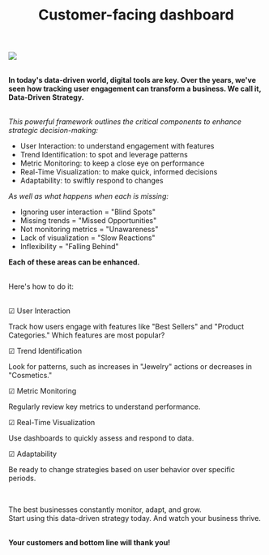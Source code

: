 ﻿---
title: "Customer-facing dashboard"
publishedAt: "2024-10-26"
summary: "In today's data-driven world, digital tools are key. Over the years, we've seen how tracking user engagement can transform a business."
image: "/dashboard.png"
---

<img class="shadow rounded-2xl p-0" src="/dashboard.png" />
<br><br>

**In today's data-driven world, digital tools are key. Over the years, we've seen how tracking user engagement can transform a business. We call it, Data-Driven Strategy.**
<br><br>

*This powerful framework outlines the critical components to enhance strategic decision-making:*

- User Interaction: to understand engagement with features
- Trend Identification: to spot and leverage patterns
- Metric Monitoring: to keep a close eye on performance
- Real-Time Visualization: to make quick, informed decisions
- Adaptability: to swiftly respond to changes

*As well as what happens when each is missing:*

- Ignoring user interaction = "Blind Spots"
- Missing trends = "Missed Opportunities"
- Not monitoring metrics = "Unawareness"
- Lack of visualization = "Slow Reactions"
- Inflexibility = "Falling Behind"

**Each of these areas can be enhanced.**
<br><br>

Here's how to do it:
<br><br>

<div class="flex flex-wrap -mx-4">

<div class="w-full mb-4 px-4 md:w-1/2">

☑ User Interaction

Track how users engage with features like "Best Sellers" and "Product Categories." Which features are most popular?

</div>
<div class="w-full mb-4 px-4 md:w-1/2">

☑ Trend Identification

Look for patterns, such as increases in "Jewelry" actions or decreases in "Cosmetics."

</div>
<div class="w-full mb-4 px-4 md:w-1/2">

☑ Metric Monitoring

Regularly review key metrics to understand performance.

</div>
<div class="w-full mb-4 px-4 md:w-1/2">

☑ Real-Time Visualization

Use dashboards to quickly assess and respond to data.

</div>
<div class="w-full mb-4 px-4 md:w-1/2">

☑ Adaptability

Be ready to change strategies based on user behavior over specific periods.

</div>

</div>
<br>

The best businesses constantly monitor, adapt, and grow.
<br>
Start using this data-driven strategy today.
And watch your business thrive.
<br><br>

**Your customers and bottom line will thank you!**